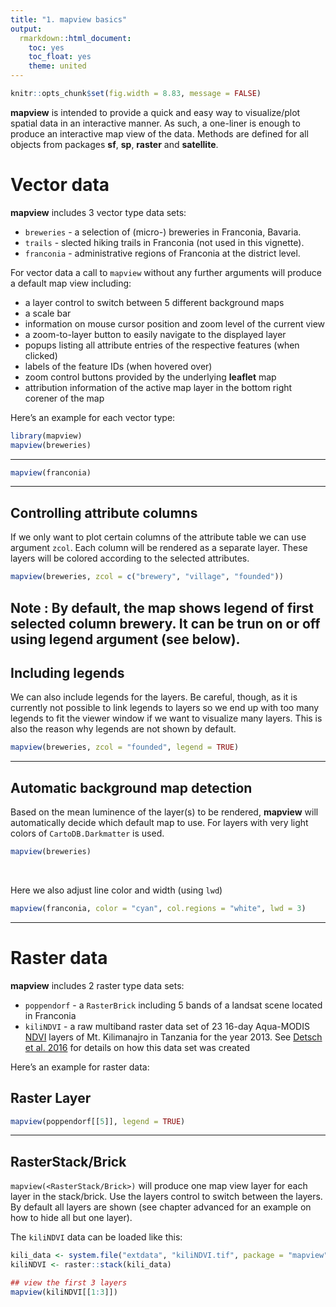 ```yaml
---
title: "1. mapview basics"
output:
  rmarkdown::html_document:
    toc: yes
    toc_float: yes
    theme: united
---
```


```r
knitr::opts_chunk$set(fig.width = 8.83, message = FALSE)
```

**mapview** is intended to provide a quick and easy way to visualize/plot spatial data in an interactive manner. As such, a one-liner is enough to produce an interactive map view of the data. Methods are defined for all objects from packages **sf**, **sp**, **raster** and **satellite**.

# Vector data

**mapview** includes 3 vector type data sets: 

* `breweries` - a selection of (micro-) breweries in Franconia, Bavaria.
* `trails` - slected hiking trails in Franconia (not used in this vignette).
* `franconia` - administrative regions of Franconia at the district level.


For vector data a call to `mapview` without any further arguments will produce a default map view including:

* a layer control to switch between 5 different background maps
* a scale bar
* information on mouse cursor position and zoom level of the current view
* a zoom-to-layer button to easily navigate to the displayed layer
* popups listing all attribute entries of the respective features (when clicked)
* labels of the feature IDs (when hovered over)
* zoom control buttons provided by the underlying **leaflet** map
* attribution information of the active map layer in the bottom right corener of the map

Here's an example for each vector type:

```r
library(mapview)
mapview(breweries)
```

------

```r
mapview(franconia)
```

------

## Controlling attribute columns

If we only want to plot certain columns of the attribute table we can use argument `zcol`. Each column will be rendered as a separate layer. These layers will be colored according to the selected attributes.

```r
mapview(breweries, zcol = c("brewery", "village", "founded"))
```
Note : By default, the map shows legend of first selected column brewery. It can be trun on or off  using legend argument (see below).
------

## Including legends

We can also include legends for the layers. Be careful, though, as it is currently not possible to link legends to layers so we end up with too many legends to fit the viewer window if we want to visualize many layers. This is also the reason why legends are not shown by default.

```r
mapview(breweries, zcol = "founded", legend = TRUE)
```

------

## Automatic background map detection

Based on the mean luminence of the layer(s) to be rendered, **mapview** will automatically decide which default map to use. For layers with very light colors of `CartoDB.Darkmatter` is used. 

```r
mapview(breweries)
```

<br>

Here we also adjust line color and width (using `lwd`)

```r
mapview(franconia, color = "cyan", col.regions = "white", lwd = 3)
```

------

# Raster data

**mapview** includes 2 raster type data sets: 

* `poppendorf` - a `RasterBrick` including 5 bands of a landsat scene located in Franconia
* `kiliNDVI` - a raw multiband raster data set of 23 16-day Aqua-MODIS [NDVI](https://en.wikipedia.org/wiki/Normalized_Difference_Vegetation_Index) layers of Mt. Kilimanajro in Tanzania for the year 2013. See [Detsch et al. 2016](http://www.sciencedirect.com/science/article/pii/S0034425716301006) for details on how this data set was created

Here's an example for raster data:

## Raster Layer

```r
mapview(poppendorf[[5]], legend = TRUE)
```

------

## RasterStack/Brick

`mapview(<RasterStack/Brick>)` will produce one map view layer for each layer in the stack/brick. Use the layers control to switch between the layers. By default all layers are shown (see chapter advanced for an example on how to hide all but one layer).

The `kiliNDVI` data can be loaded like this:

```r
kili_data <- system.file("extdata", "kiliNDVI.tif", package = "mapview")
kiliNDVI <- raster::stack(kili_data)

## view the first 3 layers
mapview(kiliNDVI[[1:3]])
```
